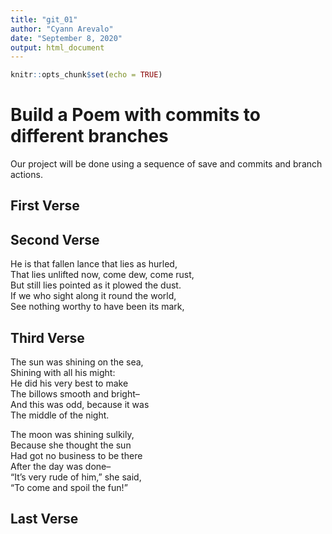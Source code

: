 ```yaml
---
title: "git_01"
author: "Cyann Arevalo"
date: "September 8, 2020"
output: html_document
---
```


```r
knitr::opts_chunk$set(echo = TRUE)
```
# Build a Poem with commits to different branches
Our project will be done using a sequence of save and commits and branch actions.
<!-- Do not modify or change any text in "!--" bracketed areas such as this --- these are instructions to
you, if you change any of this the git program will notice it and compromise your git merging strategy !-->

## First Verse 
<!--Put the first five lines of a poem by Lewis Carrol in this section!-->

## Second Verse
<!--Put the first five lines of a poem by Robert Frost here!-->
  
  He is that fallen lance that lies as hurled,  
  That lies unlifted now, come dew, come rust,  
  But still lies pointed as it plowed the dust.  
  If we who sight along it round the world,  
  See nothing worthy to have been its mark,  
  
## Third Verse
<!--Put the first two verses of The Walrus and the Carpenter here!-->
  
  The sun was shining on the sea,  
  Shining with all his might:  
  He did his very best to make   
  The billows smooth and bright--  
  And this was odd, because it was   
  The middle of the night.  
  
  The moon was shining sulkily,   
  Because she thought the sun   
  Had got no business to be there  
  After the day was done--   
  "It's very rude of him," she said,  
  "To come and spoil the fun!"  
  
## Last Verse
<!--Put a short poem of your choice 8-20 lines,here!-->

